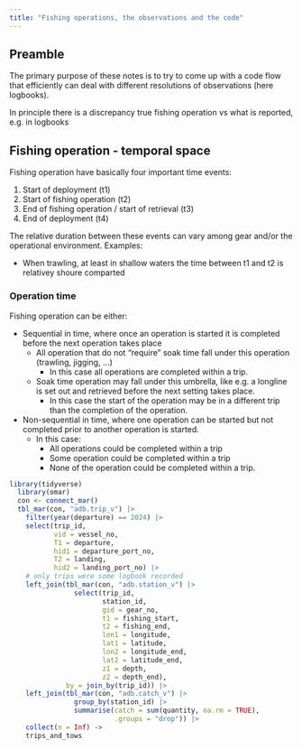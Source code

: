 ```yaml
---
title: "Fishing operations, the observations and the code"
---
```


## Preamble

The primary purpose of these notes is to try to come up with a code flow that efficiently can deal with different resolutions of observations (here logbooks).

In principle there is a discrepancy true fishing operation vs what is reported, e.g. in logbooks

## Fishing operation - temporal space

Fishing operation have basically four important time events:

1. Start of deployment (t1)
2. Start of fishing operation (t2)
3. End of fishing operation / start of retrieval (t3)
4. End of deployment (t4)

The relative duration between these events can vary among gear and/or the operational environment. Examples:

* When trawling, at least in shallow waters the time between t1 and t2 is relativey shoure comparted


### Operation time

Fishing operation can be either:

* Sequential in time, where once an operation is started it is completed before the next operation takes place
  * All operation that do not "require" soak time fall under this operation (trawling, jigging, ...)
    * In this case all operations are completed within a trip.
  * Soak time operation may fall under this umbrella, like e.g. a longline is set out and retrieved before the next setting takes place.
    * In this case the start of the operation may be in a different trip than the completion of the operation.
* Non-sequential in time, where one operation can be started but not completed prior to another operation is started.
   * In this case:
      * All operations could be completed within a trip
      * Some operation could be completed within a trip
      * None of the operation could be completed within a trip.
   
   


```r
library(tidyverse)
  library(omar)
  con <- connect_mar()
  tbl_mar(con, "adb.trip_v") |> 
    filter(year(departure) == 2024) |> 
    select(trip_id, 
           vid = vessel_no,
           T1 = departure,
           hid1 = departure_port_no,
           T2 = landing,
           hid2 = landing_port_no) |> 
    # only trips were some logbook recorded
    left_join(tbl_mar(con, "adb.station_v") |> 
                select(trip_id,
                       station_id,
                       gid = gear_no,
                       t1 = fishing_start,
                       t2 = fishing_end,
                       lon1 = longitude,
                       lat1 = latitude,
                       lon2 = longitude_end,
                       lat2 = latitude_end,
                       z1 = depth,
                       z2 = depth_end),
              by = join_by(trip_id)) |> 
    left_join(tbl_mar(con, "adb.catch_v") |> 
                group_by(station_id) |> 
                summarise(catch = sum(quantity, na.rm = TRUE),
                          .groups = "drop")) |> 
    collect(n = Inf) ->
    trips_and_tows
```

